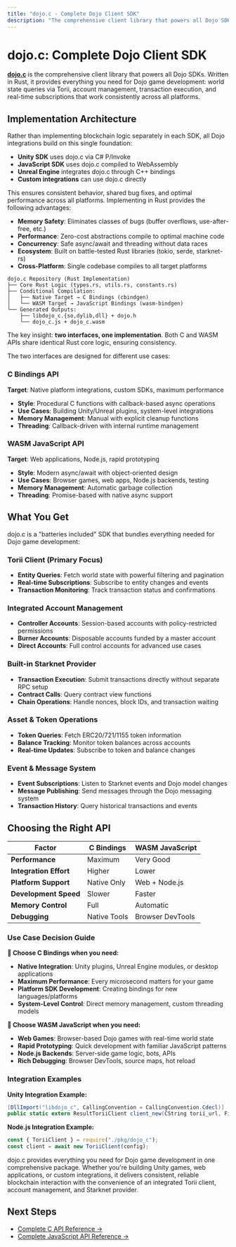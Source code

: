 ```yaml
---
title: "dojo.c - Complete Dojo Client SDK"
description: "The comprehensive client library that powers all Dojo SDKs across platforms"
---
```


# dojo.c: Complete Dojo Client SDK

[**dojo.c**](https://github.com/dojoengine/dojo.c) is the comprehensive client library that powers all Dojo SDKs.
Written in Rust, it provides everything you need for Dojo game development: world state queries via Torii, account management, transaction execution, and real-time subscriptions that work consistently across all platforms.

## Implementation Architecture

Rather than implementing blockchain logic separately in each SDK, all Dojo integrations build on this single foundation:

- **Unity SDK** uses dojo.c via C# P/Invoke
- **JavaScript SDK** uses dojo.c compiled to WebAssembly
- **Unreal Engine** integrates dojo.c through C++ bindings
- **Custom integrations** can use dojo.c directly

This ensures consistent behavior, shared bug fixes, and optimal performance across all platforms.
Implementing in Rust provides the following advantages:

- **Memory Safety**: Eliminates classes of bugs (buffer overflows, use-after-free, etc.)
- **Performance**: Zero-cost abstractions compile to optimal machine code
- **Concurrency**: Safe async/await and threading without data races
- **Ecosystem**: Built on battle-tested Rust libraries (tokio, serde, starknet-rs)
- **Cross-Platform**: Single codebase compiles to all target platforms

```
dojo.c Repository (Rust Implementation)
├── Core Rust Logic (types.rs, utils.rs, constants.rs)
├── Conditional Compilation:
│   ├── Native Target → C Bindings (cbindgen)
│   └── WASM Target → JavaScript Bindings (wasm-bindgen)
└── Generated Outputs:
    ├── libdojo_c.{so,dylib,dll} + dojo.h
    └── dojo_c.js + dojo_c.wasm
```

The key insight: **two interfaces, one implementation**.
Both C and WASM APIs share identical Rust core logic, ensuring consistency.

The two interfaces are designed for different use cases:

### C Bindings API

**Target**: Native platform integrations, custom SDKs, maximum performance

- **Style**: Procedural C functions with callback-based async operations
- **Use Cases**: Building Unity/Unreal plugins, system-level integrations
- **Memory Management**: Manual with explicit cleanup functions
- **Threading**: Callback-driven with internal runtime management

### WASM JavaScript API

**Target**: Web applications, Node.js, rapid prototyping

- **Style**: Modern async/await with object-oriented design
- **Use Cases**: Browser games, web apps, Node.js backends, testing
- **Memory Management**: Automatic garbage collection
- **Threading**: Promise-based with native async support

## What You Get

dojo.c is a "batteries included" SDK that bundles everything needed for Dojo game development:

### Torii Client (Primary Focus)

- **Entity Queries**: Fetch world state with powerful filtering and pagination
- **Real-time Subscriptions**: Subscribe to entity changes and events
- **Transaction Monitoring**: Track transaction status and confirmations

### Integrated Account Management

- **Controller Accounts**: Session-based accounts with policy-restricted permissions
- **Burner Accounts**: Disposable accounts funded by a master account
- **Direct Accounts**: Full control accounts for advanced use cases

### Built-in Starknet Provider

- **Transaction Execution**: Submit transactions directly without separate RPC setup
- **Contract Calls**: Query contract view functions
- **Chain Operations**: Handle nonces, block IDs, and transaction waiting

### Asset & Token Operations

- **Token Queries**: Fetch ERC20/721/1155 token information
- **Balance Tracking**: Monitor token balances across accounts
- **Real-time Updates**: Subscribe to token and balance changes

### Event & Message System

- **Event Subscriptions**: Listen to Starknet events and Dojo model changes
- **Message Publishing**: Send messages through the Dojo messaging system
- **Transaction History**: Query historical transactions and events

## Choosing the Right API

| Factor                 | C Bindings   | WASM JavaScript  |
| ---------------------- | ------------ | ---------------- |
| **Performance**        | Maximum      | Very Good        |
| **Integration Effort** | Higher       | Lower            |
| **Platform Support**   | Native Only  | Web + Node.js    |
| **Development Speed**  | Slower       | Faster           |
| **Memory Control**     | Full         | Automatic        |
| **Debugging**          | Native Tools | Browser DevTools |

### Use Case Decision Guide

**🎯 Choose C Bindings when you need:**

- **Native Integration**: Unity plugins, Unreal Engine modules, or desktop applications
- **Maximum Performance**: Every microsecond matters for your game
- **Platform SDK Development**: Creating bindings for new languages/platforms
- **System-Level Control**: Direct memory management, custom threading models

**🚀 Choose WASM JavaScript when you need:**

- **Web Games**: Browser-based Dojo games with real-time world state
- **Rapid Prototyping**: Quick development with familiar JavaScript patterns
- **Node.js Backends**: Server-side game logic, bots, APIs
- **Rich Debugging**: Browser DevTools, source maps, hot reload

### Integration Examples

**Unity Integration Example:**

```csharp
[DllImport("libdojo_c", CallingConvention = CallingConvention.Cdecl)]
public static extern ResultToriiClient client_new(CString torii_url, FieldElement world);
```

**Node.js Integration Example:**

```javascript
const { ToriiClient } = require("./pkg/dojo_c");
const client = await new ToriiClient(config);
```

dojo.c provides everything you need for Dojo game development in one comprehensive package.
Whether you're building Unity games, web applications, or custom integrations, it delivers consistent, reliable blockchain interaction with the convenience of an integrated Torii client, account management, and Starknet provider.

## Next Steps

- [Complete C API Reference →](./c-bindings)
- [Complete JavaScript API Reference →](./wasm-bindings)
